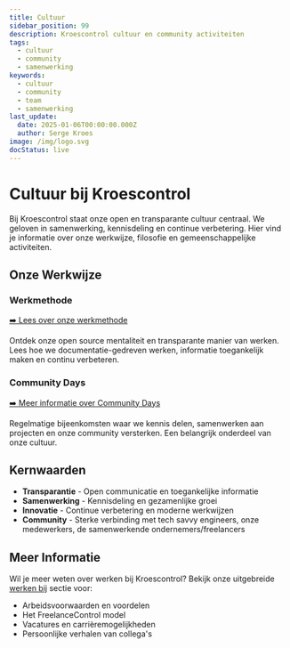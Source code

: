 ```yaml
---
title: Cultuur
sidebar_position: 99
description: Kroescontrol cultuur en community activiteiten
tags:
  - cultuur
  - community
  - samenwerking
keywords:
  - cultuur
  - community
  - team
  - samenwerking
last_update:
  date: 2025-01-06T00:00:00.000Z
  author: Serge Kroes
image: /img/logo.svg
docStatus: live
---
```


# Cultuur bij Kroescontrol

Bij Kroescontrol staat onze open en transparante cultuur centraal. We geloven in samenwerking, kennisdeling en continue verbetering. Hier vind je informatie over onze werkwijze, filosofie en gemeenschappelijke activiteiten.

## Onze Werkwijze

### Werkmethode

[➡️ Lees over onze werkmethode](/public/cultuur/werkmethode)

Ontdek onze open source mentaliteit en transparante manier van werken. Lees hoe we documentatie-gedreven werken, informatie toegankelijk maken en continu verbeteren.

### Community Days

[➡️ Meer informatie over Community Days](/public/cultuur/community-days)

Regelmatige bijeenkomsten waar we kennis delen, samenwerken aan projecten en onze community versterken. Een belangrijk onderdeel van onze cultuur.

## Kernwaarden

- **Transparantie** - Open communicatie en toegankelijke informatie
- **Samenwerking** - Kennisdeling en gezamenlijke groei
- **Innovatie** - Continue verbetering en moderne werkwijzen
- **Community** - Sterke verbinding met tech savvy engineers, onze medewerkers, de samenwerkende ondernemers/freelancers

## Meer Informatie

Wil je meer weten over werken bij Kroescontrol? Bekijk onze uitgebreide [werken bij](/public/werken-bij/) sectie voor:

- Arbeidsvoorwaarden en voordelen
- Het FreelanceControl model
- Vacatures en carrièremogelijkheden
- Persoonlijke verhalen van collega's
